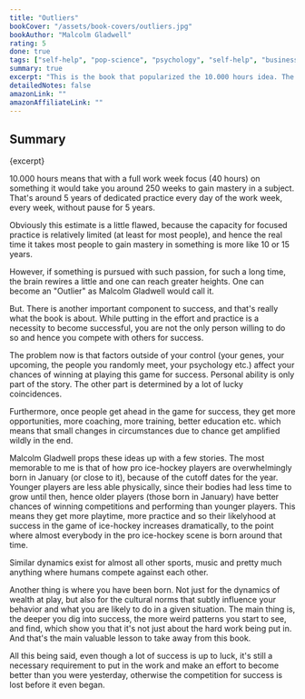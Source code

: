 ```yaml
---
title: "Outliers"
bookCover: "/assets/book-covers/outliers.jpg"
bookAuthor: "Malcolm Gladwell"
rating: 5
done: true
tags: ["self-help", "pop-science", "psychology", "self-help", "business" ]
summary: true
excerpt: "This is the book that popularized the 10.000 hours idea. The main idea behind the rule is this: There exists a level of mastery that can be achieved for any kind of subject, after having deliberately practiced and studied it for at least 10.000 hours."
detailedNotes: false
amazonLink: ""
amazonAffiliateLink: ""
---
```


## Summary 

<p>{excerpt}</p>

10.000 hours means that with a full work week focus (40 hours) on something it would take you around 250 weeks to gain mastery in a subject. That's around 5 years of dedicated practice every day of the work week, every week, without pause for 5 years. 

Obviously this estimate is a little flawed, because the capacity for focused practice is relatively limited (at least for most people), and hence the real time it takes most people to gain mastery in something is more like 10 or 15 years. 

However, if something is pursued with such passion, for such a long time, the brain rewires a little and one can reach greater heights. One can become an "Outlier" as Malcolm Gladwell would call it. 

But. There is another important component to success, and that's really what the book is about. While putting in the effort and practice is a necessity to become successful, you are not the only person willing to do so and hence you compete with others for success. 

The problem now is that factors outside of your control (your genes, your upcoming, the people you randomly meet, your psychology etc.) affect your chances of winning at playing this game for success. Personal ability is only part of the story. The other part is determined by a lot of lucky coincidences. 

Furthermore, once people get ahead in the game for success, they get more opportunities, more coaching, more training, better education etc. which means that small changes in circumstances due to chance get amplified wildly in the end. 

Malcolm Gladwell props these ideas up with a few stories. The most memorable to me is that of how pro ice-hockey players are overwhelmingly born in January (or close to it), because of the cutoff dates for the year. Younger players are less able physically, since their bodies had less time to grow until then, hence older players (those born in January) have better chances of winning competitions and performing than younger players. This means they get more playtime, more practice and so their likelyhood at success in the game of ice-hockey increases dramatically, to the point where almost everybody in the pro ice-hockey scene is born around that time. 

Similar dynamics exist for almost all other sports, music and pretty much anything where humans compete against each other. 

Another thing is where you have been born. Not just for the dynamics of wealth at play, but also for the cultural norms that subtly influence your behavior and what you are likely to do in a given situation. The main thing is, the deeper you dig into success, the more weird patterns you start to see, and find, which show you that it's not just about the hard work being put in. And that's the main valuable lesson to take away from this book.

All this being said, even though a lot of success is up to luck, it's still a necessary requirement to put in the work and make an effort to become better than you were yesterday, otherwise the competition for success is lost before it even began. 
